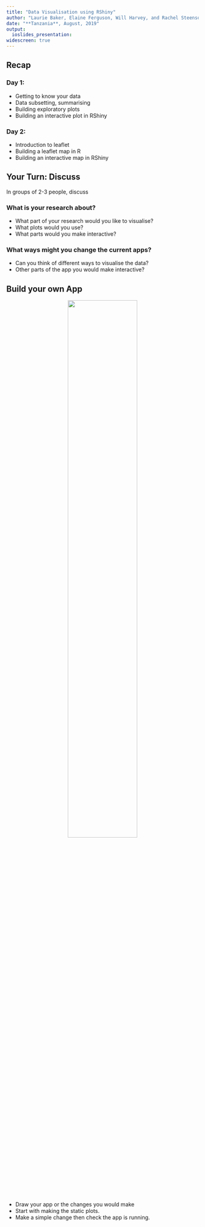```yaml
---
title: "Data Visualisation using RShiny"
author: "Laurie Baker, Elaine Ferguson, Will Harvey, and Rachel Steenson"
date: "**Tanzania**, August, 2019"
output: 
  ioslides_presentation:
widescreen: true
---
```


## Recap
  
### **Day 1:**
  
  - Getting to know your data
  - Data subsetting, summarising
  - Building exploratory plots
  - Building an interactive plot in RShiny

### **Day 2:**
  - Introduction to leaflet
  - Building a leaflet map in R
  - Building an interactive map in RShiny

## Your Turn: Discuss

In groups of 2-3 people, discuss

### **What is your research about?**

  - What part of your research would you like to visualise?
  - What plots would you use?
  - What parts would you make interactive?

### **What ways might you change the current apps?**

  - Can you think of different ways to visualise the data?
  - Other parts of the app you would make interactive?

## Build your own App

<center><img src="figures/day1_timeseries_4.png" style="width: 60%;" /></center>

 - Draw your app or the changes you would make
 - Start with making the static plots.
 - Make a simple change then check the app is running.


